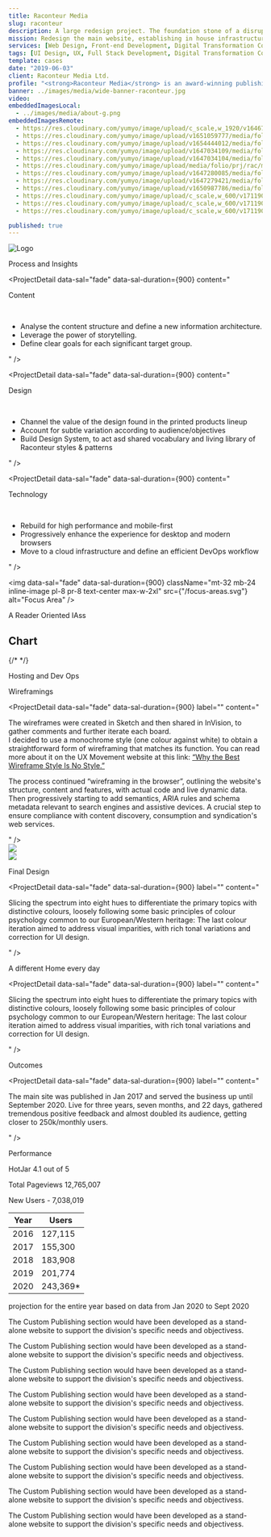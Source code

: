 ```yaml
---
title: Raconteur Media
slug: raconteur
description: A large redesign project. The foundation stone of a disruptive digital transformation process.
mission: Redesign the main website, establishing in house infrastructures and processes, preparing the ground for a wider digital offering.
services: [Web Design, Front-end Development, Digital Transformation Consulting]
tags: [UI Design, UX, Full Stack Development, Digital Transformation Consulting]
template: cases
date: "2019-06-03"
client: Raconteur Media Ltd.
profile: "<strong>Raconteur Media</strong> is an award-winning publishing house and content marketing agency based in London with the freshest ideas and most decisive momentum in the market. <br /><br />From printed reports in The Times and The Sunday Times to digital publishing and demand generation solutions, Raconteur helps B2B brands stand out as thought leaders, differentiate themselves from the competition and deliver results."
banner: ../images/media/wide-banner-raconteur.jpg
video:
embeddedImagesLocal:
  - ../images/media/about-g.png
embeddedImagesRemote:
  - https://res.cloudinary.com/yumyo/image/upload/c_scale,w_1920/v1646741663/media/folio/prj/rac/raconteur-mindmap.png
  - https://res.cloudinary.com/yumyo/image/upload/v1651059777/media/folio/prj/rac/screens/all-screens-1920-1140.jpg
  - https://res.cloudinary.com/yumyo/image/upload/v1654444012/media/folio/prj/rac/screens/cp-cover-opt.jpg
  - https://res.cloudinary.com/yumyo/image/upload/v1647034109/media/folio/prj/rac/desktop-wireframes-2560.jpg
  - https://res.cloudinary.com/yumyo/image/upload/v1647034104/media/folio/prj/rac/desktop-qireframes-1920-5-4.png
  - https://res.cloudinary.com/yumyo/image/upload/media/folio/prj/rac/mobile-qireframes-1920.png
  - https://res.cloudinary.com/yumyo/image/upload/v1647280085/media/folio/prj/rac/screens/mobile/mobile-screen-2.jpg
  - https://res.cloudinary.com/yumyo/image/upload/v1647279421/media/folio/prj/rac/screens/home-1440.png
  - https://res.cloudinary.com/yumyo/image/upload/v1650987786/media/folio/prj/rac/newspaper-2022-1024.png
  - https://res.cloudinary.com/yumyo/image/upload/c_scale,w_600/v1711909006/media/folio/prj/rac/screens/Final%20Screens/article.png
  - https://res.cloudinary.com/yumyo/image/upload/c_scale,w_600/v1711909002/media/folio/prj/rac/screens/Final%20Screens/report.png
  - https://res.cloudinary.com/yumyo/image/upload/c_scale,w_600/v1711908987/media/folio/prj/rac/screens/Final%20Screens/home.png

published: true
---
```



<ParallaxRouteUpdate />

<Parallax speed={-15}>
  <img
    className="inline-image pl-8 pr-8 opacity-50 text-center max-w-4xl"
    src={"/thetimes-symbol-ill.svg"}
    alt="Logo"
  />
</Parallax>

<Parallax speed={15}>
  <div className="pr-4 pl-4 ml-4 text-center">
    <GatsbyImage
      alt="Raconteur Special Reports in thr Times and Sunday Times"
      layout="fixed"
      className="pippo"
      formats={["png"]}
      image={getImage(props.remoteImages[8])}
    />
  </div>
</Parallax>

<Heading 
  data-sal="fade" 
  data-sal-duration={900}
  level={3}
  className="mt-16">
  Process and Insights
</Heading>

<ProjectDetail
  data-sal="fade" 
  data-sal-duration={900}
  content="<p>My work started by identifying three main areas or critical aspects of raconteur.net to be placed at the bottom of the redesign: Content, Design, and Technology:</p>"
/>

<ProjectDetail
  data-sal="fade" 
  data-sal-duration={900}
  content="
  <p>Content</p>
  <br /><ul><li>Analyse the content structure and define a new information architecture.</li><li>Leverage the power of storytelling.</li><li>Define clear goals for each significant target group.</li></ul>"
/>

<ProjectDetail
  data-sal="fade" 
  data-sal-duration={900}
  content="
  <p>Design</p>
  <br />
  <ul><li>Channel the value of the design found in the printed products lineup</li><li>Account for subtle variation according to audience/objectives</li><li>Build Design System, to act asd shared vocabulary and living library of Raconteur styles &amp; patterns</li></ul>"
/>

<ProjectDetail
  data-sal="fade" 
  data-sal-duration={900}
  content="
  <p>Technology</p>
  <br />
  <ul><li>Rebuild for high performance and mobile-first</li><li>Progressively enhance the experience for desktop and modern browsers</li><li>Move to a cloud infrastructure and define an efficient DevOps workflow</li></ul>"
/>

<img
  data-sal="fade" 
  data-sal-duration={900}
  className="mt-32 mb-24 inline-image pl-8 pr-8 text-center max-w-2xl"
  src={"/focus-areas.svg"}
  alt="Focus Area"
/>

<Heading 
  data-sal="fade" 
  data-sal-duration={900}
  level={3}
  className="mt-16">
  A Reader Oriented IAss
</Heading>

<ProjectDetail
    data-sal="fade" 
    data-sal-duration={900}
    label=""
    className=""
    content="<p>I used Googles Analytics to identifyss the best performing content, common entrance and exit pages and, recurring patterns in the user navigation flow.<br /><br />Together with the head of marketing, we later compared the evidence gathered with the current data on the website. This process led to deciding to shift the pivot from 'products' to 'content' to develop a structure around our reader's interests.<br /><br />We then merged our findings with an Extensive Competitive analysis to gather valuable insights on content and features and better understand Raconteur's unique selling proposition.</p>"
  />

## Chart

<div className="mx-auto text-center">
<div className="mx-aut inline-block">
{/* <Chart /> */}
</div>
</div>

<div 
  data-sal="fade" 
  data-sal-duration={900} 
  className="pr-4 pl-4 mt-24 mb-32 text-center">
  <GatsbyImage
    alt="green doggo"
    placeholder="blurred"
    layout="fixed"
    image={getImage(props.remoteImages[0])}
  />
</div>

<Heading 
  data-sal="fade" 
  data-sal-duration={900}
  level={3}
  className="mt-16">
  Hosting and Dev Ops
</Heading>

<ProjectDetail
    data-sal="fade" 
    data-sal-duration={900}
    label=""
    className=""
    content="<p>We kept using WordPress to reduce the complexity of this redesing iteration but switchig from a conventional hosting provider to the [Pantheon](https://pantheon.io/) infrastructure based on Docker containers to gain:</p><br /><br />
    <ul>
      <li>Local and Remote Environment Standardisation and Version Control</li>
      <li>Continuous Deployment and Testing</li>
      <li>Isolation and Security</li>
      <li>Virtually unlimited scalability/li>
    </ul>"
  />

<Heading 
  data-sal="fade" 
  data-sal-duration={900}
  level={3}
  className="mt-16">
  Wireframings
</Heading>

<ProjectDetail
  data-sal="fade" 
  data-sal-duration={900}
  label=""
  content="<p>The wireframes were created in Sketch and then shared in InVision, to gather comments and further iterate each board.<br />I decided to use a monochrome style (one colour against white) to obtain a straightforward form of wireframing that matches its function. You can read more about it on the UX Movement website at this link: <a href='https://uxmovement.com/wireframes/why-the-best-wireframe-style-is-no-style/' target='_blank' title='UX Movement: “Why the Best Wireframe Style Is No Style'>“Why the Best Wireframe Style Is No Style.”</a></p>
  <p> The process continued “wireframing in the browser”, outlining the website's structure, content and features, with actual code and live dynamic data. Then progressively starting to add semantics, ARIA rules and schema metadata relevant to search engines and assistive devices. A crucial step to ensure compliance with content discovery, consumption and syndication's web services.</p>"
/>

<div class="w-k7 mx-auto mt-16 mb-32">
  <div class="flex flex-row flex-wrap items-center overflow-hidden xl:-mx-8">
    <div class="w-full overflow-hidden md:my-8 md:px-8 md:w-1/2">
        <div>
          <div className="text-center aspect-w-16 aspect-h-9">
            <img
              data-sal="fade" 
              data-sal-duration={900}
              className="h-auto"
              src="https://res.cloudinary.com/yumyo/image/upload/c_crop,g_center,h_1440,y_0/c_scale,w_920/v1650963563/media/folio/prj/rac/desktop-qireframes-1920-5-4.png"
            />
          </div>
        </div>
    </div>
    <div class="w-full overflow-hidden md:my-8 md:px-8 md:w-1/2">
        <div>
          <div className="text-center aspect-w-16 aspect-h-9">
            <img
              data-sal="fade" 
              data-sal-duration={900}
              className="h-auto"
              src="https://res.cloudinary.com/yumyo/image/upload/c_crop,g_center,h_1440,y_0/c_scale,w_920/v1650963562/media/folio/prj/rac/mobile-qireframes-192-5-4.png"
            />
          </div>
        </div>
    </div>
  </div>
</div>

<Heading 
  data-sal="fade" 
  data-sal-duration={900}
  level={3}
  className="mt-16">
  Final Design
</Heading>

<ProjectDetail
  data-sal="fade" 
  data-sal-duration={900}
  label=""
  content="<p>
  Slicing the spectrum into eight hues to differentiate the primary topics with distinctive colours, loosely following some basic principles of colour psychology common to our European/Western heritage:
  The last colour iteration aimed to address visual imparities, with rich tonal variations and correction for UI design.
</p>"
/>

<div 
  data-sal="fade" 
  data-sal-duration={900}
  className="mx-auto w-k7 block mt-32 mb-8 text-center">
  <div className="text-center  overflow-hidden aspect-w-16 aspect-h-9">
    <div>
        <GatsbyImage
          alt="All site templates"
          layout="fixed"
          image={getImage(props.remoteImages[1])}
        />
    </div>
  </div>
</div>

<Heading 
  data-sal="fade" 
  data-sal-duration={900}
  level={3}
  className="mt-16">
  A different Home every day
</Heading>

<ProjectDetail
  data-sal="fade" 
  data-sal-duration={900}
  label=""
  content="<p>
  Slicing the spectrum into eight hues to differentiate the primary topics with distinctive colours, loosely following some basic principles of colour psychology common to our European/Western heritage:
  The last colour iteration aimed to address visual imparities, with rich tonal variations and correction for UI design.
</p>"
/>

<Heading 
  data-sal="fade" 
  data-sal-duration={900}
  level={3}
  className="mt-16">
  Outcomes
</Heading>

<ProjectDetail
  data-sal="fade" 
  data-sal-duration={900}
  label=""
  content="<p>
  The main site was published in Jan 2017 and served the business up until September 2020.
Live for three years, seven months, and 22 days, gathered tremendous positive feedback and almost doubled its audience, getting closer to 250k/monthly users.
</p>"
/>

Performance

HotJar
4.1 out of 5

Total Pageviews
12,765,007

New Users -
7,038,019

| Year | Users     |
| ---- | --------- |
| 2016 | 127,115   |
| 2017 | 155,300   |
| 2018 | 183,908   |
| 2019 | 201,774   |
| 2020 | 243,369\* |

projection for the entire year based on data from Jan 2020 to Sept 2020

The Custom Publishing section would have been developed as a stand-alone website to support the division's specific needs and objectivess.

The Custom Publishing section would have been developed as a stand-alone website to support the division's specific needs and objectivess.

The Custom Publishing section would have been developed as a stand-alone website to support the division's specific needs and objectivess.

The Custom Publishing section would have been developed as a stand-alone website to support the division's specific needs and objectivess.

The Custom Publishing section would have been developed as a stand-alone website to support the division's specific needs and objectivess.

The Custom Publishing section would have been developed as a stand-alone website to support the division's specific needs and objectivess.

The Custom Publishing section would have been developed as a stand-alone website to support the division's specific needs and objectivess.

The Custom Publishing section would have been developed as a stand-alone website to support the division's specific needs and objectivess.

The Custom Publishing section would have been developed as a stand-alone website to support the division's specific needs and objectivess.
